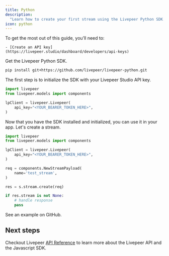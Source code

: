 ```yaml
---
title: Python
description:
  "Learn how to create your first stream using the Livepeer Python SDK."
icon: python
---
```


<Steps>
  <Step title="Prerequisites">
  To get the most out of this guide, you’ll need to:

    - [Create an API key](https://livepeer.studio/dashboard/developers/api-keys)

  </Step>

<Step title="Install the SDK">

Get the Livepeer Python SDK.

```bash
pip install git+https://github.com/livepeer/livepeer-python.git
```

  </Step>
  <Step title="Initialize the SDK">
    
The first step is to initialize the SDK with your Livepeer Studio API key.

```python
import livepeer
from livepeer.models import components

lpClient = livepeer.Livepeer(
    api_key="<YOUR_BEARER_TOKEN_HERE>",
)
```

  </Step>
  <Step title="Use the SDK">
    Now that you have the SDK installed and initialized, you can use it in your app.
Let's create a stream.

```python
import livepeer
from livepeer.models import components

lpClient = livepeer.Livepeer(
    api_key="<YOUR_BEARER_TOKEN_HERE>",
)

req = components.NewStreamPayload(
    name='test_stream',
)

res = s.stream.create(req)

if res.stream is not None:
    # handle response
    pass
```

  </Step>
  <Step title="Try it yourself">
      <Card
    title="Python Example"
    href="https://github.com/livepeer/livepeer-python/tree/main/example"
    icon="arrow-up-right-from-square"
  >
      See an example on GitHub.
  </Card>
  </Step>
</Steps>

## Next steps

Checkout Livepeer [API Reference](/api-reference) to learn more about the
Livepeer API and the Javascript SDK.
